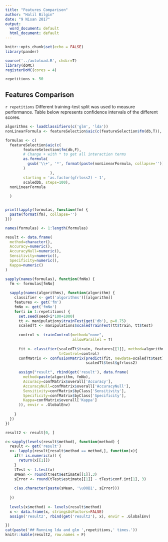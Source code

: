 ```yaml
---
title: "Features Comparison"
author: "Halil Bilgin"
date: "9 Nisan 2017"
output:
  word_document: default
  html_document: default
---
```


```r
knitr::opts_chunk$set(echo = FALSE)
library(pander)

source('../autoload.R', chdir=T)
library(doMC)
registerDoMC(cores = 4)

repetitions <- 50
```

## Features Comparison

```r repetitions``` Different training-test split was used to measure performance. Table below represents confidence intervals of the different scores.

```r
algorithms <- loadClassifiers(c('glm', 'lda'))
nonLinearFormula <- featureSelection$aic(c(featureSelection$fm(db,T)), scaledDb)

formulas <- c(
  featureSelection$aic(c(
        featureSelection$fm(db,F),
        # Change + with * to get all interaction terms
        as.formula(
          gsub('\\+', '*', format(paste(nonLinearFormula, collapse='')))
        )    
                    ),
        starting = 'as.factor(gfrloss2) ~ 1',
        scaledDb, steps=100),
  nonLinearFormula
  
  )


print(lapply(formulas, function(fm) {
  paste(format(fm), collapse='')
}))

names(formulas) <- 1:length(formulas)

result <- data.frame(
  method=character(),
  Accuracy=numeric(),
  AccuracyNull=numeric(),
  Sensitivity=numeric(),
  Specificity=numeric(),
  Kappa=numeric()
)

```


```r

sapply(names(formulas), function(fmNo) {
  fm <- formulas[fmNo]
  
  sapply(names(algorithms), function(algorithm) {
    classifier <- get('algorithms')[[algorithm]]
    features <- get('fm')
    fmNo <- get('fmNo')
    for(i in 1:repetitions) {
      set.seed(seed+i*100+1000)
      tt <- manipulations$trainTest(get('db'), p=0.75)
      scaledTt <- manipulations$scaledTrainTest(tt$train, tt$test)
      
      control <- trainControl(method="none",
                              allowParallel = T)
      
      fit <- classifier(scaledTt$train, features[[1]], method=algorithm,
                        trControl=control)
      confMatrix <- confusionMatrix(predict(fit, newdata=scaledTt$test),
                                    scaledTt$test$gfrloss2)
      
      assign("result", rbind(get('result'), data.frame(
        method=paste(algorithm, fmNo),
        Accuracy=confMatrix$overall['Accuracy'],
        AccuracyNull=confMatrix$overall['AccuracyNull'],
        Sensitivity=confMatrix$byClass['Sensitivity'],
        Specificity=confMatrix$byClass['Specificity'],
        Kappa=confMatrix$overall['Kappa']
      )), envir = .GlobalEnv)
      
    }
  })
})

```

```r

result2 <- result[0, ]

c<-sapply(levels(result$method), function(method) {
  result <- get('result')
  x<- lapply(result[result$method == method,], function(x){
    if(! is.numeric(x)) {
      return(x[[1]])
    }
    tTest <- t.test(x)
    sMean <- round(tTest$estimate[[1]],3)
    sError <- round(tTest$estimate[[1]] - tTest$conf.int[1], 3)
    
    c(as.character(paste(sMean, '\u00B1', sError)))
    
  })
  
  levels(x$method) <- levels(result$method)
  x <- data.frame(x, stringsAsFactors=FALSE)
  assign('result2', rbind(get('result2'), x), envir = .GlobalEnv)

})
cat(paste('## Running lda and glm ',repetitions,' times.'))
knitr::kable(result2, row.names = F)


```